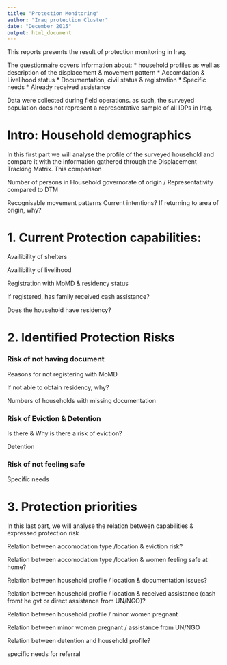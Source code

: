 ```yaml
---
title: "Protection Monitoring"
author: "Iraq protection Cluster"
date: "December 2015"
output: html_document
---
```


This reports presents the result of protection monitoring in Iraq. 

The questionnaire covers information about:
 * household profiles as well as description of the displacement & movement pattern
 * Accomdation & Livelihood status
 * Documentation, civil status & registration
 * Specific needs
 * Already received assistance

Data were collected during field operations. as such, the surveyed population does not represent a representative sample of all IDPs in Iraq.

# Intro: Household demographics 

In this first part we will analyse the profile of the surveyed household and compare it with the information gathered through the Displacement Tracking Matrix. This comparison 

Number of persons in Household governorate of origin / Representativity compared to DTM



Recognisable movement patterns
Current intentions? If returning to area of origin, why?

# 1. Current Protection capabilities: 

Availibility of shelters

Availibility of livelihood

Registration with MoMD & residency status

If registered, has family received cash assistance?

Does the household have residency? 


# 2. Identified Protection Risks


### Risk of not having document
Reasons for not registering with MoMD

If not able to obtain residency, why?


Numbers of households with missing documentation

### Risk of Eviction & Detention
Is there & Why is there a risk of eviction?

Detention

### Risk of not feeling safe
Specific needs



# 3. Protection priorities

In this last part, we will analyse the relation between capabilities & expressed protection risk

Relation between accomodation type /location & eviction risk?

Relation between accomodation type /location & women feeling safe at home?

Relation between household profile / location & documentation issues?

Relation between household profile / location & received assistance (cash fromt he gvt or direct assistance from UN/NGO)?

Relation between household profile / minor women pregnant

Relation between minor women pregnant / assistance from UN/NGO

Relation between detention and household profile?

 specific needs for referral
